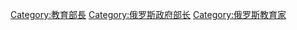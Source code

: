 [[Category:教育部長|Category:教育部長]]
[[Category:俄罗斯政府部长|Category:俄罗斯政府部长]]
[[Category:俄罗斯教育家|Category:俄罗斯教育家]]